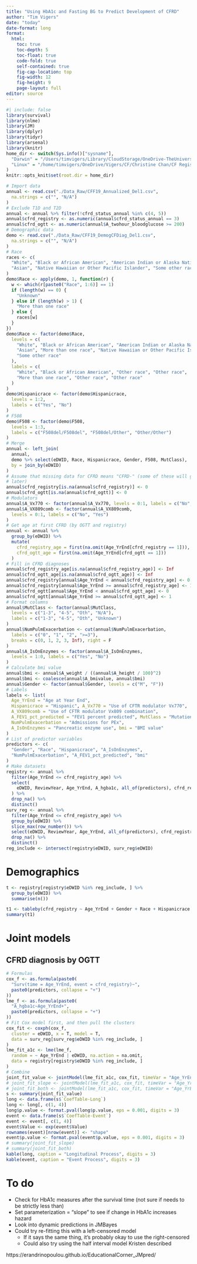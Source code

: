 ```yaml
---
title: "Using HbA1c and Fasting BG to Predict Development of CFRD"
author: "Tim Vigers"
date: "today"
date-format: long
format:
  html:
    toc: true
    toc-depth: 5
    toc-float: true
    code-fold: true
    self-contained: true
    fig-cap-location: top
    fig-width: 12
    fig-height: 9
    page-layout: full
editor: source
---
```


```r
#| include: false
library(survival)
library(nlme)
library(JM)
library(dplyr)
library(tidyr)
library(arsenal)
library(knitr)
home_dir <- switch(Sys.info()["sysname"],
  "Darwin" = "/Users/timvigers/Library/CloudStorage/OneDrive-TheUniversityofColoradoDenver/Vigers/CF/Christine Chan/CF Registry",
  "Linux" = "/home/timvigers/OneDrive/Vigers/CF/Christine Chan/CF Registry"
)
knitr::opts_knit$set(root.dir = home_dir)
```

```r
# Import data
annual <- read.csv("./Data_Raw/CFF19_Annualized_Del1.csv",
  na.strings = c("", "N/A")
)
# Exclude T1D and T2D
annual <- annual %>% filter(!cfrd_status_annual %in% c(4, 5))
annual$cfrd_registry <- as.numeric(annual$cfrd_status_annual == 3)
annual$cfrd_ogtt <- as.numeric(annual$A_twohour_bloodglucose >= 200)
# Demographic data
demo <- read.csv("./Data_Raw/CFF19_DemogCFDiag_Del1.csv",
  na.strings = c("", "N/A")
)
# Race
races <- c(
  "White", "Black or African American", "American Indian or Alaska Native",
  "Asian", "Native Hawaiian or Other Pacific Islander", "Some other race"
)
demo$Race <- apply(demo, 1, function(r) {
  w <- which(r[paste0("Race", 1:6)] == 1)
  if (length(w) == 0) {
    "Unknown"
  } else if (length(w) > 1) {
    "More than one race"
  } else {
    races[w]
  }
})
demo$Race <- factor(demo$Race,
  levels = c(
    "White", "Black or African American", "American Indian or Alaska Native",
    "Asian", "More than one race", "Native Hawaiian or Other Pacific Islander",
    "Some other race"
  ),
  labels = c(
    "White", "Black or African American", "Other race", "Other race",
    "More than one race", "Other race", "Other race"
  )
)
demo$Hispanicrace <- factor(demo$Hispanicrace,
  levels = 1:2,
  labels = c("Yes", "No")
)
# F508
demo$F508 <- factor(demo$F508,
  levels = 1:3,
  labels = c("F508del/F508del", "F508del/Other", "Other/Other")
)
# Merge
annual <- left_join(
  annual,
  demo %>% select(eDWID, Race, Hispanicrace, Gender, F508, MutClass),
  by = join_by(eDWID)
)
# Assume that missing data for CFRD means "CFRD-" (some of these will get filled in
# later)
annual$cfrd_registry[is.na(annual$cfrd_registry)] <- 0
annual$cfrd_ogtt[is.na(annual$cfrd_ogtt)] <- 0
# Modulators
annual$A_Vx770 <- factor(annual$A_Vx770, levels = 0:1, labels = c("No", "Yes"))
annual$A_VX809comb <- factor(annual$A_VX809comb,
  levels = 0:1, labels = c("No", "Yes")
)
# Get age at first CFRD (by OGTT and registry)
annual <- annual %>%
  group_by(eDWID) %>%
  mutate(
    cfrd_registry_age = first(na.omit(Age_YrEnd[cfrd_registry == 1])),
    cfrd_ogtt_age = first(na.omit(Age_YrEnd[cfrd_ogtt == 1]))
  )
# Fill in CFRD diagnoses
annual$cfrd_registry_age[is.na(annual$cfrd_registry_age)] <- Inf
annual$cfrd_ogtt_age[is.na(annual$cfrd_ogtt_age)] <- Inf
annual$cfrd_registry[annual$Age_YrEnd < annual$cfrd_registry_age] <- 0
annual$cfrd_registry[annual$Age_YrEnd >= annual$cfrd_registry_age] <- 1
annual$cfrd_ogtt[annual$Age_YrEnd < annual$cfrd_ogtt_age] <- 0
annual$cfrd_ogtt[annual$Age_YrEnd >= annual$cfrd_ogtt_age] <- 1
# Format columns
annual$MutClass <- factor(annual$MutClass,
  levels = c("1-3", "4-5", "Oth", "N/A"),
  labels = c("1-3", "4-5", "Oth", "Unknown")
)
annual$NumPulmExacerbation <- cut(annual$NumPulmExacerbation,
  labels = c("0", "1", "2", ">=3"),
  breaks = c(0, 1, 2, 3, Inf), right = F
)
annual$A_IsOnEnzymes <- factor(annual$A_IsOnEnzymes,
  levels = 1:0, labels = c("Yes", "No")
)
# Calculate bmi value
annual$bmi <- annual$A_weight / ((annual$A_height / 100)^2)
annual$bmi <- coalesce(annual$A_bmivalue, annual$bmi)
annual$Gender <- factor(annual$Gender, levels = c("M", "F"))
# Labels
labels <- list(
  Age_YrEnd = "Age at Year End",
  Hispanicrace = "Hispanic", A_Vx770 = "Use of CFTR modulator Vx770",
  A_VX809comb = "Use of CFTR modulator Vx809 combination",
  A_FEV1_pct_predicted = "FEV1 percent predicted", MutClass = "Mutation class",
  NumPulmExacerbation = "Admissions for PEx",
  A_IsOnEnzymes = "Pancreatic enzyme use", bmi = "BMI value"
)
# List of predictor variables
predictors <- c(
  "Gender", "Race", "Hispanicrace", "A_IsOnEnzymes",
  "NumPulmExacerbation", "A_FEV1_pct_predicted", "bmi"
)
# Make datasets
registry <- annual %>%
  filter(Age_YrEnd <= cfrd_registry_age) %>%
  select(
    eDWID, ReviewYear, Age_YrEnd, A_hgba1c, all_of(predictors), cfrd_registry
  ) %>%
  drop_na() %>%
  distinct()
surv_reg <- annual %>%
  filter(Age_YrEnd <= cfrd_registry_age) %>%
  group_by(eDWID) %>%
  slice_max(row_number()) %>%
  select(eDWID, ReviewYear, Age_YrEnd, all_of(predictors), cfrd_registry) %>%
  drop_na() %>%
  distinct()
reg_include <- intersect(registry$eDWID, surv_reg$eDWID)
```

# Demographics

```r
t <- registry[registry$eDWID %in% reg_include, ] %>%
  group_by(eDWID) %>%
  summarise(n())

t1 <- tableby(cfrd_registry ~ Age_YrEnd + Gender + Race + Hispanicrace + A_IsOnEnzymes + NumPulmExacerbation + A_FEV1_pct_predicted + bmi, data = surv_reg[surv_reg$eDWID %in% reg_include, ])
summary(t1)
```

# Joint models

## CFRD diagnosis by OGTT

```r
# Formulas
cox_f <- as.formula(paste0(
  "Surv(time = Age_YrEnd, event = cfrd_registry)~",
  paste0(predictors, collapse = "+")
))
lme_f <- as.formula(paste0(
  "A_hgba1c~Age_YrEnd+",
  paste0(predictors, collapse = "+")
))
# Fit Cox model first, and then pull the clusters
cox_fit <- coxph(cox_f,
  cluster = eDWID, x = T, model = T,
  data = surv_reg[surv_reg$eDWID %in% reg_include, ]
)
lme_fit_a1c <- lme(lme_f,
  random = ~ Age_YrEnd | eDWID, na.action = na.omit,
  data = registry[registry$eDWID %in% reg_include, ]
)
# Combine
joint_fit_value <- jointModel(lme_fit_a1c, cox_fit, timeVar = "Age_YrEnd", parameterization = "value")
# joint_fit_slope <- jointModel(lme_fit_a1c, cox_fit, timeVar = "Age_YrEnd",parameterization ="slope")
# joint_fit_both <- jointModel(lme_fit_a1c, cox_fit, timeVar = "Age_YrEnd",parameterization ="both")
s <- summary(joint_fit_value)
long <- data.frame(s$`CoefTable-Long`)
long <- long[, c(1, 4)]
long$p.value <- format.pval(long$p.value, eps = 0.001, digits = 3)
event <- data.frame(s$`CoefTable-Event`)
event <- event[, c(1, 4)]
event$Value <- exp(event$Value)
rownames(event)[nrow(event)] <- "shape"
event$p.value <- format.pval(event$p.value, eps = 0.001, digits = 3)
# summary(joint_fit_slope)
# summary(joint_fit_both)
kable(long, caption = "Longitudinal Process", digits = 3)
kable(event, caption = "Event Process", digits = 3)
```

# To do

- Check for HbA1c measures after the survival time (not sure if needs to be strictly less than)
- Set parameterization = "slope" to see if change in HbA1c increases hazard 
- Look into dynamic predictions in JMBayes
- Could try re-fitting this with a left-censored model 
  - If it says the same thing, it's probably okay to use the right-censored
  - Could also try using the half interval model Kristen described
  
https://erandrinopoulou.github.io/EducationalCorner_JMpred/
